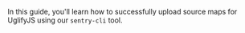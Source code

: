 In this guide, you'll learn how to successfully upload source maps for UglifyJS using our `sentry-cli` tool.

<Include name="sentry-cli-sourcemaps.mdx" />
